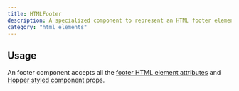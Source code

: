 ```yaml
---
title: HTMLFooter
description: A specialized component to represent an HTML footer element.
category: "html elements"
---
```


<Example src="html-elements/docs/footerPreview" isOpen />

## Usage

An footer component accepts all the [footer HTML element attributes](https://developer.mozilla.org/en-US/docs/Web/HTML/Reference/Elements/footer) and [Hopper styled component props](/styled-system/concepts/styling).

